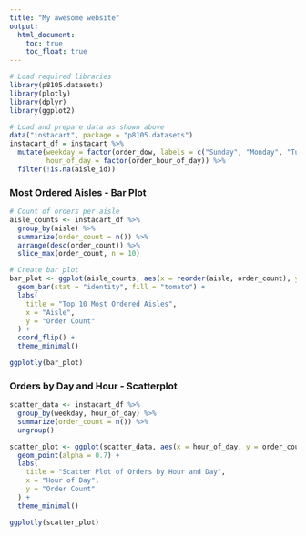 ```yaml
---
title: "My awesome website"
output: 
  html_document:
    toc: true
    toc_float: true
---
```



```r
# Load required libraries
library(p8105.datasets)
library(plotly)
library(dplyr)
library(ggplot2)

# Load and prepare data as shown above
data("instacart", package = "p8105.datasets")
instacart_df = instacart %>%
  mutate(weekday = factor(order_dow, labels = c("Sunday", "Monday", "Tuesday", "Wednesday", "Thursday", "Friday", "Saturday")),
         hour_of_day = factor(order_hour_of_day)) %>%
  filter(!is.na(aisle_id))
```

### Most Ordered Aisles - Bar Plot
```r

# Count of orders per aisle
aisle_counts <- instacart_df %>%
  group_by(aisle) %>%
  summarize(order_count = n()) %>%
  arrange(desc(order_count)) %>%
  slice_max(order_count, n = 10)

# Create bar plot
bar_plot <- ggplot(aisle_counts, aes(x = reorder(aisle, order_count), y = order_count)) +
  geom_bar(stat = "identity", fill = "tomato") +
  labs(
    title = "Top 10 Most Ordered Aisles",
    x = "Aisle",
    y = "Order Count"
  ) +
  coord_flip() +
  theme_minimal()

ggplotly(bar_plot)
```


### Orders by Day and Hour - Scatterplot
```r
scatter_data <- instacart_df %>%
  group_by(weekday, hour_of_day) %>%
  summarize(order_count = n()) %>%
  ungroup()

scatter_plot <- ggplot(scatter_data, aes(x = hour_of_day, y = order_count, color = weekday)) +
  geom_point(alpha = 0.7) +
  labs(
    title = "Scatter Plot of Orders by Hour and Day",
    x = "Hour of Day",
    y = "Order Count"
  ) +
  theme_minimal()

ggplotly(scatter_plot)
```





